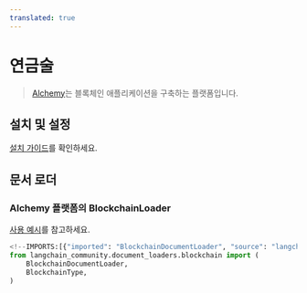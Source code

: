 ```yaml
---
translated: true
---
```


# 연금술

>[Alchemy](https://www.alchemy.com)는 블록체인 애플리케이션을 구축하는 플랫폼입니다.

## 설치 및 설정

[설치 가이드](/docs/integrations/document_loaders/blockchain)를 확인하세요.

## 문서 로더

### Alchemy 플랫폼의 BlockchainLoader

[사용 예시](/docs/integrations/document_loaders/blockchain)를 참고하세요.

```python
<!--IMPORTS:[{"imported": "BlockchainDocumentLoader", "source": "langchain_community.document_loaders.blockchain", "docs": "https://api.python.langchain.com/en/latest/document_loaders/langchain_community.document_loaders.blockchain.BlockchainDocumentLoader.html", "title": "Alchemy"}, {"imported": "BlockchainType", "source": "langchain_community.document_loaders.blockchain", "docs": "https://api.python.langchain.com/en/latest/document_loaders/langchain_community.document_loaders.blockchain.BlockchainType.html", "title": "Alchemy"}]-->
from langchain_community.document_loaders.blockchain import (
    BlockchainDocumentLoader,
    BlockchainType,
)
```
